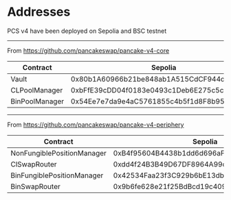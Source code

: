 
# Addresses 

<Callout type="note">
  PCS v4 have been deployed on Sepolia and BSC testnet
</Callout>

--- 

From https://github.com/pancakeswap/pancake-v4-core

| Contract | Sepolia  | BSC Testnet |
| ------ | ------ | ------ |
| Vault | 0x80b1A60966b21be848ab1A515CdCF944d13C48Cc | 0x1b896893dfc86bb67Cf57767298b9073D2c1bA2c | 
| CLPoolManager | 0xbFfE39cDD04f0183e0493c1Deb6E275c5cf84AdF | 0xb3b166Ac12cd6C1e0093Cbde5810343DC28F17fD | 
| BinPoolManager | 0x54Ee7e7da9e4aC5761855c4b5f1d8F8b95Dc13ff | 0x20d39ad9C930fa7F0C90232101CCb9028280d063 |

---- 

From https://github.com/pancakeswap/pancake-v4-periphery

| Contract | Sepolia  | BSC Testnet |
| ------ | ------ | ------ |
| NonFungiblePositionManager | 0xB4f95604B4438b1dd6d696aF515B36bc870a64FE | 0x11f715c1E547fe657A6AB7a68FD988B953600652 |
| ClSwapRouter | 0xdd4f24B3B49D67DF8964A99d67De08E0003Ef295 | 0x56200961C16E32cA197B772fade66B58676d346D |
| BinFungiblePositionManager | 0x42534Faa23f3C929b6bE13dbED3C4bF8DCd714C4 | 0x14a17dCf6d9BC6a5055D0aC58Deb64859643a196 |
| BinSwapRouter | 0x9b6fe628e21f25BdBcd19c40947a91B35CEc2d6a | 0x0F129A0097D27705D35b81D918f49978E0Ed5E72 |
